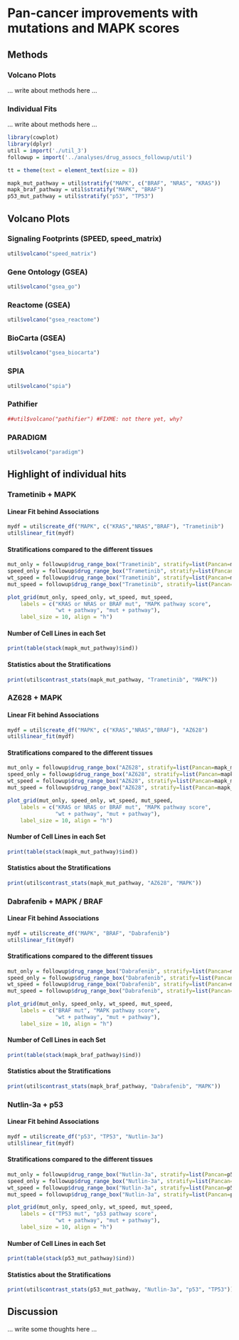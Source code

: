 # Pan-cancer improvements with mutations and MAPK scores

## Methods

### Volcano Plots

... write about methods here ...

### Individual Fits

... write about methods here ...


```r
library(cowplot)
library(dplyr)
util = import('./util_3')
followup = import('../analyses/drug_assocs_followup/util')

tt = theme(text = element_text(size = 8))

mapk_mut_pathway = util$stratify("MAPK", c("BRAF", "NRAS", "KRAS"))
mapk_braf_pathway = util$stratify("MAPK", "BRAF")
p53_mut_pathway = util$stratify("p53", "TP53")
```


## Volcano Plots

### Signaling Footprints (SPEED, speed_matrix)

```r
util$volcano("speed_matrix")
```

### Gene Ontology (GSEA)

```r
util$volcano("gsea_go")
```

### Reactome (GSEA)

```r
util$volcano("gsea_reactome")
```

### BioCarta (GSEA)

```r
util$volcano("gsea_biocarta")
```

### SPIA

```r
util$volcano("spia")
```

### Pathifier

```r
##util$volcano("pathifier") #FIXME: not there yet, why?
```

### PARADIGM

```r
util$volcano("paradigm")
```


## Highlight of individual hits

### Trametinib + MAPK

#### Linear Fit behind Associations
```r
mydf = util$create_df("MAPK", c("KRAS","NRAS","BRAF"), "Trametinib")
util$linear_fit(mydf)
```

####  Stratifications compared to the different tissues
```r
mut_only = followup$drug_range_box("Trametinib", stratify=list(Pancan=mapk_mut_pathway[1:3])) + tt
speed_only = followup$drug_range_box("Trametinib", stratify=list(Pancan=mapk_mut_pathway[4:6])) + tt
wt_speed = followup$drug_range_box("Trametinib", stratify=list(Pancan=mapk_mut_pathway[7:9])) + tt
mut_speed = followup$drug_range_box("Trametinib", stratify=list(Pancan=mapk_mut_pathway[10:12])) + tt

plot_grid(mut_only, speed_only, wt_speed, mut_speed,
    labels = c("KRAS or NRAS or BRAF mut", "MAPK pathway score",
               "wt + pathway", "mut + pathway"),
    label_size = 10, align = "h")
```

#### Number of Cell Lines in each Set
```r
print(table(stack(mapk_mut_pathway)$ind))
```

#### Statistics about the Stratifications
```r
print(util$contrast_stats(mapk_mut_pathway, "Trametinib", "MAPK"))
```


### AZ628 + MAPK

#### Linear Fit behind Associations
```r
mydf = util$create_df("MAPK", c("KRAS","NRAS","BRAF"), "AZ628")
util$linear_fit(mydf)
```

####  Stratifications compared to the different tissues
```r
mut_only = followup$drug_range_box("AZ628", stratify=list(Pancan=mapk_mut_pathway[1:3])) + tt
speed_only = followup$drug_range_box("AZ628", stratify=list(Pancan=mapk_mut_pathway[4:6])) + tt
wt_speed = followup$drug_range_box("AZ628", stratify=list(Pancan=mapk_mut_pathway[7:9])) + tt
mut_speed = followup$drug_range_box("AZ628", stratify=list(Pancan=mapk_mut_pathway[10:12])) + tt

plot_grid(mut_only, speed_only, wt_speed, mut_speed,
    labels = c("KRAS or NRAS or BRAF mut", "MAPK pathway score",
               "wt + pathway", "mut + pathway"),
    label_size = 10, align = "h")
```

#### Number of Cell Lines in each Set
```r
print(table(stack(mapk_mut_pathway)$ind))
```

#### Statistics about the Stratifications
```r
print(util$contrast_stats(mapk_mut_pathway, "AZ628", "MAPK"))
```


### Dabrafenib + MAPK / BRAF

#### Linear Fit behind Associations
```r
mydf = util$create_df("MAPK", "BRAF", "Dabrafenib")
util$linear_fit(mydf)
```

####  Stratifications compared to the different tissues
```r
mut_only = followup$drug_range_box("Dabrafenib", stratify=list(Pancan=mapk_braf_pathway[1:3])) + tt
speed_only = followup$drug_range_box("Dabrafenib", stratify=list(Pancan=mapk_braf_pathway[4:6])) + tt
wt_speed = followup$drug_range_box("Dabrafenib", stratify=list(Pancan=mapk_braf_pathway[7:9])) + tt
mut_speed = followup$drug_range_box("Dabrafenib", stratify=list(Pancan=mapk_braf_pathway[10:12])) + tt

plot_grid(mut_only, speed_only, wt_speed, mut_speed,
    labels = c("BRAF mut", "MAPK pathway score",
               "wt + pathway", "mut + pathway"),
    label_size = 10, align = "h")
```

#### Number of Cell Lines in each Set
```r
print(table(stack(mapk_braf_pathway)$ind))
```

#### Statistics about the Stratifications
```r
print(util$contrast_stats(mapk_braf_pathway, "Dabrafenib", "MAPK"))
```


### Nutlin-3a + p53

#### Linear Fit behind Associations
```r
mydf = util$create_df("p53", "TP53", "Nutlin-3a")
util$linear_fit(mydf)
```

####  Stratifications compared to the different tissues
```r
mut_only = followup$drug_range_box("Nutlin-3a", stratify=list(Pancan=p53_mut_pathway[1:3])) + tt
speed_only = followup$drug_range_box("Nutlin-3a", stratify=list(Pancan=p53_mut_pathway[4:6])) + tt
wt_speed = followup$drug_range_box("Nutlin-3a", stratify=list(Pancan=p53_mut_pathway[7:9])) + tt
mut_speed = followup$drug_range_box("Nutlin-3a", stratify=list(Pancan=p53_mut_pathway[10:12])) + tt

plot_grid(mut_only, speed_only, wt_speed, mut_speed,
    labels = c("TP53 mut", "p53 pathway score",
               "wt + pathway", "mut + pathway"),
    label_size = 10, align = "h")
```

#### Number of Cell Lines in each Set
```r
print(table(stack(p53_mut_pathway)$ind))
```

#### Statistics about the Stratifications
```r
print(util$contrast_stats(p53_mut_pathway, "Nutlin-3a", "p53", "TP53"))
```


## Discussion

... write some thoughts here ...
